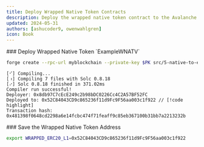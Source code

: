 ```yaml
---
title: Deploy Wrapped Native Token Contracts
description: Deploy the wrapped native token contract to the Avalanche L1 blockchain.
updated: 2024-05-31
authors: [ashucoder9, owenwahlgren]
icon: Book
---
```


<Steps>
<Step>
### Deploy Wrapped Native Token `ExampleWNATV`

```bash
forge create --rpc-url myblockchain --private-key $PK src/5-native-to-erc20-interchain-token-transfer/ExampleWNATV.sol:WNATV
```
```
[⠊] Compiling...
[⠰] Compiling 7 files with Solc 0.8.18
[⠔] Solc 0.8.18 finished in 371.02ms
Compiler run successful!
Deployer: 0x8db97C7cEcE249c2b98bDC0226Cc4C2A57BF52FC
Deployed to: 0x52C84043CD9c865236f11d9Fc9F56aa003c1f922 // [!code highlight]
Transaction hash: 0x481398f0648cd2298a6e14fcbc474f71feaff9c85eb367100b31bb7a2213232b
```
</Step>
<Step>
### Save the Wrapped Native Token Address

```bash
export WRAPPED_ERC20_L1=0x52C84043CD9c865236f11d9Fc9F56aa003c1f922
```
</Step>
</Steps>